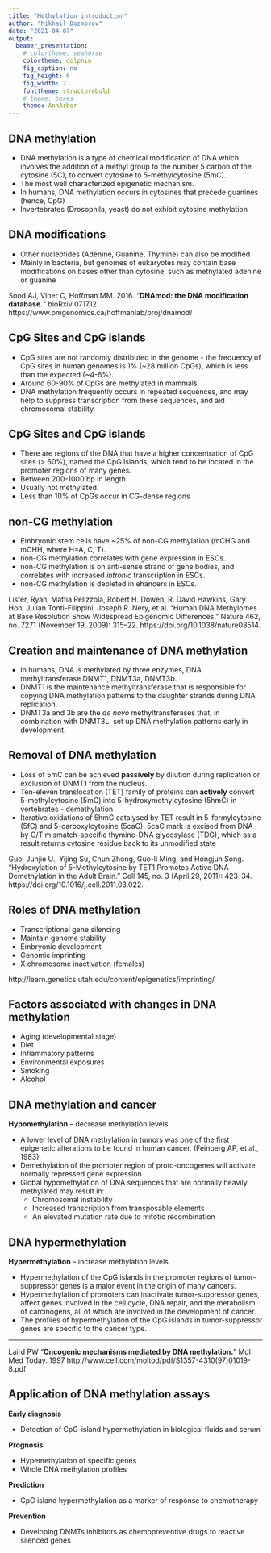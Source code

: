 ```yaml
---
title: "Methylation introduction"
author: "Mikhail Dozmorov"
date: "2021-04-07"
output:
  beamer_presentation:
    # colortheme: seahorse
    colortheme: dolphin
    fig_caption: no
    fig_height: 6
    fig_width: 7
    fonttheme: structurebold
    # theme: boxes
    theme: AnnArbor
---
```


## DNA methylation 

- DNA methylation is a type of chemical modification of DNA which involves the addition of a methyl group to the number 5 carbon of the cytosine (5C), to convert cytosine to 5-methylcytosine (5mC).
- The most well characterized epigenetic mechanism.
- In humans, DNA methylation occurs in cytosines that precede guanines (hence, CpG)
- Invertebrates (Drosophila, yeast) do not exhibit cytosine methylation

\begin{center}
\includegraphics[height=120px]{img/methylation.png}
\end{center}

## DNA modifications  

- Other nucleotides (Adenine, Guanine, Thymine) can also be modified
- Mainly in bacteria, but genomes of eukaryotes may contain base modifications on bases other than cytosine, such as methylated adenine or guanine

\begin{center}
\includegraphics[height=120px]{img/methylation.png}
\end{center}

\tiny Sood AJ, Viner C, Hoffman MM. 2016. "**DNAmod: the DNA modification database.**" bioRxiv 071712. https://www.pmgenomics.ca/hoffmanlab/proj/dnamod/

## CpG Sites and CpG islands

- CpG sites are not randomly distributed in the genome - the frequency of CpG sites in human genomes is 1% (~28 million CpGs), which is less than the expected (~4-6%). 
- Around 60-90% of CpGs are methylated in mammals. 
- DNA methylation frequently occurs in repeated sequences, and may help to suppress transcription from these sequences, and aid chromosomal stability. 

## CpG Sites and CpG islands

- There are regions of the DNA that have a higher concentration of CpG sites (> 60%), named the CpG islands, which tend to be located in the promoter regions of many genes.
- Between 200-1000 bp in length
- Usually not methylated.
- Less than 10% of CpGs occur in CG-dense regions

## non-CG methylation

- Embryonic stem cells have ~25% of non-CG methylation (mCHG and mCHH, where H=A, C, T). 
- non-CG methylation correlates with gene expression in ESCs. 
- non-CG methylation is on anti-sense strand of gene bodies, and correlates with increased _intronic_ transcription in ESCs.
- non-CG methylation is depleted in ehancers in ESCs.

\tiny Lister, Ryan, Mattia Pelizzola, Robert H. Dowen, R. David Hawkins, Gary Hon, Julian Tonti-Filippini, Joseph R. Nery, et al. “Human DNA Methylomes at Base Resolution Show Widespread Epigenomic Differences.” Nature 462, no. 7271 (November 19, 2009): 315–22. https://doi.org/10.1038/nature08514.

## Creation and maintenance of DNA methylation

- In humans, DNA is methylated by three enzymes, DNA methyltransferase DNMT1, DNMT3a, DNMT3b.
- DNMT1 is the maintenance methyltransferase that is responsible for copying DNA methylation patterns to the daughter strands during DNA replication. 
- DNMT3a and 3b are the _de novo_ methyltransferases that, in combination with DNMT3L, set up DNA methylation patterns early in development. 

## Removal of DNA methylation

- Loss of 5mC can be achieved **passively** by dilution during replication or exclusion of DNMT1 from the nucleus. 
- Ten-eleven translocation (TET) family of proteins can **actively** convert 5-methylcytosine (5mC) into 5-hydroxymethylcytosine (5hmC) in vertebrates - demethylation
- Iterative oxidations of 5hmC catalysed by TET result in 5-formylcytosine (5fC) and 5-carboxylcytosine (5caC). 5caC mark is excised from DNA by G/T mismatch-specific thymine-DNA glycosylase (TDG), which as a result returns cytosine residue back to its unmodified state

\tiny Guo, Junjie U., Yijing Su, Chun Zhong, Guo-li Ming, and Hongjun Song. “Hydroxylation of 5-Methylcytosine by TET1 Promotes Active DNA Demethylation in the Adult Brain.” Cell 145, no. 3 (April 29, 2011): 423–34. https://doi.org/10.1016/j.cell.2011.03.022.


## Roles of DNA methylation

- Transcriptional gene silencing
- Maintain genome stability
- Embryonic development
- Genomic imprinting
- X chromosome inactivation (females)

\begin{center}
\includegraphics[height=120px]{img/methylation1.png}
\end{center}

\tiny http://learn.genetics.utah.edu/content/epigenetics/imprinting/

## Factors associated with changes in DNA methylation

- Aging (developmental stage)
- Diet
- Inflammatory patterns
- Environmental exposures
- Smoking
- Alcohol

## DNA methylation and cancer

**Hypomethylation** – decrease methylation levels

- A lower level of DNA methylation in tumors was one of the first epigenetic alterations to be found in human cancer. (Feinberg AP, et al., 1983). 
- Demethylation of the promoter region of proto-oncogenes will activate normally repressed gene expression
- Global hypomethylation of DNA sequences that are normally heavily methylated may result in:
    - Chromosomal instability 
    - Increased transcription from transposable elements 
    - An elevated mutation rate due to mitotic recombination

## DNA hypermethylation

**Hypermethylation** – increase methylation levels

- Hypermethylation of the CpG islands in the promoter regions of tumor-suppressor genes is a major event in the origin of many cancers.
- Hypermethylation of promoters can inactivate tumor-suppressor genes, affect genes involved in the cell cycle, DNA repair, and the metabolism of carcinogens, all of which are involved in the development of cancer. 
- The profiles of hypermethylation of the CpG islands in tumor-suppressor genes are specific to the cancer type.

----

\begin{center}
\includegraphics[height=190px]{img/laird.png}
\end{center}

\tiny Laird PW "**Oncogenic mechanisms mediated by DNA methylation.**  " Mol Med Today. 1997 http://www.cell.com/moltod/pdf/S1357-4310(97)01019-8.pdf

## Application of DNA methylation assays

**Early diagnosis**

- Detection of CpG-island hypermethylation in biological fluids and serum

**Prognosis**

- Hypemethylation of specific genes
- Whole DNA methylation profiles

**Prediction**

- CpG island hypermethylation as a marker of response to chemotherapy

**Prevention**

- Developing DNMTs inhibitors as chemopreventive drugs to reactive silenced genes 



